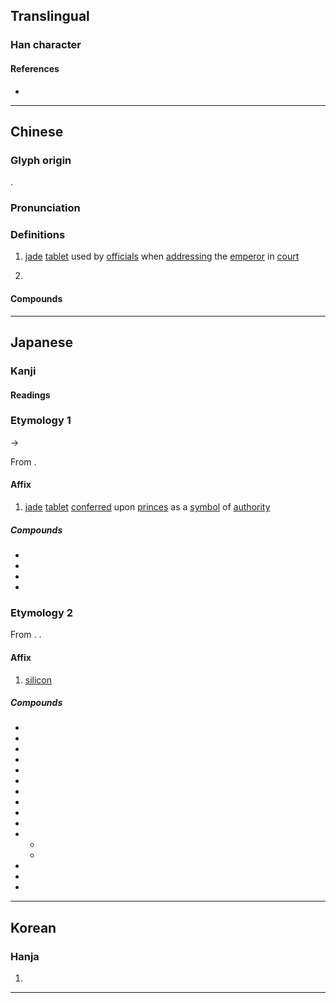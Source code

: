 {{character info/new}}
==Translingual==

===Han character===
{{Han char|rn=96|rad=玉|as=06|sn=10|four=14114|canj=MGGG|ids=⿰𤣩圭}}

====References====
* {{Han ref|kx=0731.150|dkj=20972|dj=1142.260|hdz=21109.110|uh=73EA|ud=29674|bh=AF5E|bd=44894}}

----

==Chinese==
{{zh-forms}}
===Glyph origin===
{{Han etym}}
{{Han compound|玉|圭|c1=s|c2=p|ls=psc|t1=jade}}.

===Pronunciation===
{{zh-pron
|m=guī
|m-s=
|c=gwai1
|g=
|h=pfs=kui
|j=
|mb=
|md=giĕ
|mn=ke/kui
|mn-t=
|w=
|x=
|mc=y
|oc=y
|cat=n
}}

===Definitions===
{{zh-hanzi}}

# {{lb|zh|historical}} [[jade]] [[tablet]] used by [[official]]s when [[address]]ing the [[emperor]] in [[court]]
#: {{zh-also|圭}}
# {{surname|zh}}
====Compounds====
{{zh-der|珪璋|珪璧}}

----

==Japanese==

===Kanji===
{{ja-kanji|grade=|rs=玉06}}

====Readings====
{{ja-readings
|goon=かい<くわい
|kanon=けい<けい<くゑい
|kun=たま-
}}

===Etymology 1===
{{ja-kanjitab|yomi=kanon|けい}}
{{IPAchar|/kʷei/}} → {{IPAchar|/kei/}}

From {{der|ja|ltc|sort=けい|-}} {{ltc-l|珪}}.

====Affix====
{{ja-pos|affix|けい}}

# {{lb|ja|sort=けい|historical}} [[jade]] [[tablet]] [[confer]]red upon [[prince]]s as a [[symbol]] of [[authority]]

=====Compounds=====
{{der-top4}}
* {{ja-r|珪%璋|けい%しょう}}
* {{ja-r|珪%璧|けい%へき}}
* {{ja-r|玄%珪|げん%けい}}
* {{ja-r|白%珪|はっ%けい}}
{{der-bottom}}

===Etymology 2===
{{ja-kanjitab|yomi=kanon|けい}}

From {{bor|ja|nl|keiaarde|'''kei'''aarde}}. {{coinage|ja|Udagawa Yōan|in=1837|nat=Japanese|occ=scientist}}.

====Affix====
{{ja-pos|affix|けい}}

# [[silicon]]

=====Compounds=====
{{der-top4}}
* {{ja-r|珪%化|けい%か}}
* {{ja-r|珪%華|けい%か}}
* {{ja-r|珪%岩|けい%がん}}
* {{ja-r|珪%鉱|けい%こう}}
* {{ja-r|珪%砂|けい%さ}}
* {{ja-r|珪%酸|けい%さん}}
* {{ja-r|珪%質|けい%しつ}}
* {{ja-r|珪%砂|けい%しゃ}}
* {{ja-r|珪%石|けい%せき}}
* {{ja-r|珪%素|けい%そ}}
* {{ja-r|珪%藻|けい%そう}}
** {{ja-r|珪%藻 植%物|けい%そう しょく%ぶつ}}
** {{ja-r|珪%藻%類|けい%そう%るい}}
* {{ja-r|珪%土|けい%ど}}
* {{ja-r|珪%銅%線|けい%どう%せん}}
* {{ja-r|珪%肺|けい%はい}}
{{der-bottom}}

----

==Korean==

===Hanja===
{{ko-hanja|hangeul=규|eumhun=|rv=gyu|mr=kyu|y=kyu}}

# {{rfdef|ko|sort=玉06}}

----
